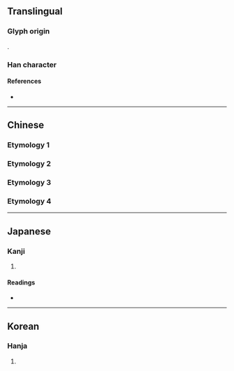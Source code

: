 {{also|園}}
{{character info/new}}
==Translingual==
{{stroke order|strokes=7}}

===Glyph origin===
{{Han compound|囗|元|c1=s|c2=p|ls=psc}}.

===Han character===
{{Han char|rn=31|rad=囗|as=04|sn=7|four=|canj=WMMU|ids=⿴囗元}}

====References====
* {{Han ref|kx=0217.170|dkj=04714|dj=0444.200|hdz=10714.020|uh=56ED|ud=22253}}

----

==Chinese==

===Etymology 1===
{{zh-see|園|sv}}

===Etymology 2===
{{zh-see|圓|v}}

===Etymology 3===
{{zh-see|團|v}}

===Etymology 4===
{{zh-see|刓|v}}

----

==Japanese==

===Kanji===
{{ja-kanji|grade=|rs=囗04}}

# {{defn|lang=ja|sort=囗04}}

====Readings====
* {{ja-readings|on=[[がん]] (gan), [[たん]] (tan), [[だん]] (dan), [[えん]] (en)|kun=}}

----

==Korean==

===Hanja===
{{ko-hanja|hangeul=[[완]], [[원]]|rv=wan, won|mr=wan, wŏn}}

# {{defn|lang=ko|sort=囗04}}